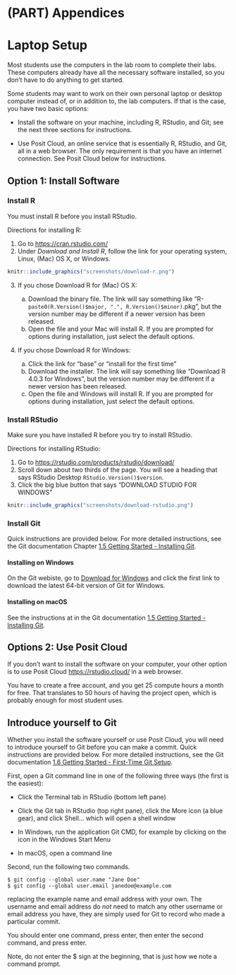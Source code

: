 # (PART) Appendices {-}

# Laptop Setup

Most students use the computers in the lab room to complete their labs. These computers already have all the necessary software installed, so you don't have to do anything to get started.

Some students may want to work on their own personal laptop or desktop computer instead of, or in addition to, the lab computers. If that is the case, you have two basic options:

-   Install the software on your machine, including R, RStudio, and Git; see the next three sections for instructions.

-   Use Posit Cloud, an online service that is essentially R, RStudio, and Git, all in a web browser. The only requirement is that you have an internet connection. See Posit Cloud below for instructions.

## Option 1: Install Software

### Install R

You must install R before you install RStudio.

Directions for installing R:

1.  Go to <https://cran.rstudio.com/>
2.  Under *Download and Install R*, follow the link for your operating system, Linux, (Mac) OS X, or Windows.

```r
knitr::include_graphics("screenshots/download-r.png")
```

3.  If you chose Download R for (Mac) OS X:

    a.  Download the binary file. The link will say something like "R-`paste0(R.Version()$major, ".", R.Version()$minor)`.pkg", but the version number may be different if a newer version has been released.
    b.  Open the file and your Mac will install R. If you are prompted for options during installation, just select the default options.

4.  If you chose Download R for Windows:

    a.  Click the link for "base" or "install for the first time"
    b.  Download the installer. The link will say something like "Download R 4.0.3 for Windows", but the version number may be different if a newer version has been released.
    c.  Open the file and Windows will install R. If you are prompted for options during installation, just select the default options.

### Install RStudio

Make sure you have installed R before you try to install RStudio.

Directions for installing RStudio:

1.  Go to <https://rstudio.com/products/rstudio/download/>
2.  Scroll down about two thirds of the page. You will see a heading that says RStudio Desktop `RStudio.Version()$version`.
3.  Click the big blue button that says "DOWNLOAD STUDIO FOR WINDOWS"

```r
knitr::include_graphics("screenshots/download-rstudio.png")
```

### Install Git

Quick instructions are provided below. For more detailed instructions, see the Git documentation Chapter [1.5 Getting Started - Installing Git](https://git-scm.com/book/en/v2/Getting-Started-Installing-Git).

#### Installing on Windows

On the Git webiste, go to [Download for Windows](https://git-scm.com/download/win) and click the first link to download the latest 64-bit version of Git for Windows.

#### Installing on macOS

See the instructions at in the Git documentation [1.5 Getting Started - Installing Git](https://git-scm.com/book/en/v2/Getting-Started-Installing-Git).

## Options 2:  Use Posit Cloud

If you don't want to install the software on your computer, your other option is to use Posit Cloud <https://rstudio.cloud/> in a web browser.

You have to create a free account, and you get 25 compute hours a month for free. That translates to 50 hours of having the project open, which is probably enough for most student uses.

## Introduce yourself to Git

Whether you install the software yourself or use Posit Cloud, you will need to introduce yourself to Git before you can make a commit. Quick instructions are provided below. For more detailed instructions, see the Git documentation [1.6 Getting Started - First-Time Git Setup](https://git-scm.com/book/en/v2/Getting-Started-First-Time-Git-Setup).

First, open a Git command line in one of the following three ways (the first is the easiest):

-   Click the Terminal tab in RStudio (bottom left pane)

-   Click the Git tab in RStudio (top right pane), click the More icon (a blue gear), and click Shell... which will open a shell window

-   In Windows, run the application Git CMD, for example by clicking on the icon in the Windows Start Menu

-   In macOS, open a command line

Second, run the following two commands.

    $ git config --global user.name "Jane Doe"
    $ git config --global user.email janedoe@example.com

replacing the example name and email address with your own. The username and email address do *not* need to match any other username or email address you have, they are simply used for Git to record who made a particular commit.

You should enter one command, press enter, then enter the second command, and press enter.

Note, do not enter the \$ sign at the beginning, that is just how we note a command prompt.

